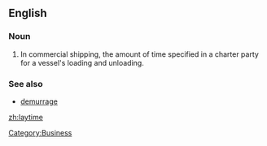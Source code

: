 ==English==

===Noun===
{{en-noun|laytime}}

# In commercial shipping, the amount of time specified in a charter party for a vessel's loading and unloading.  

===See also===
*[[demurrage]]

[[Category:Business]]

[[zh:laytime]]